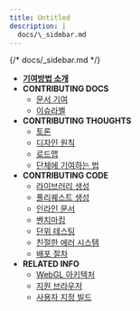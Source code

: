 ```yaml
---
title: Untitled
description: |
  docs/\_sidebar.md
---
```

{/* docs/_sidebar.md */}

* [**기여방법 소개**](README/)
* **CONTRIBUTING DOCS**
  * [문서 기여](contributing_documentation/)
  * [이슈라벨](issue_labels/)
* **CONTRIBUTING THOUGHTS**
  * [토론](discussions/)
  * [디자인 원칙](design_principles/)
  * [로드맵](roadmap/)
  * [단체에 기여하는 법](organization/)
* **CONTRIBUTING CODE**
  * [라이브러리 생성](creating_libraries/)
  * [풀리퀘스트 생성](preparing_a_pull_request/)
  * [인라인 문서](inline_documentation/)
  * [벤치마킹](benchmarking_p5/)
  * [단위 테스팅](unit_testing/)
  * [친절한 에러 시스템](friendly_error_system/)
  * [배포 절차](release_process/)
* **RELATED INFO**
  * [WebGL 아키텍처](webgl_mode_architecture/)
  * [지원 브라우저](supported_browsers/)
  * [사용자 지정 빌드](custom_p5_build/)
